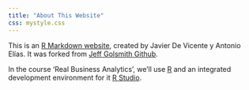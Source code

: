```yaml
---
title: "About This Website"
css: mystyle.css
---
```


This is an [R Markdown website](http://rmarkdown.rstudio.com/rmarkdown_websites.html), created by Javier De Vicente y Antonio Elías. It was forked from [Jeff Golsmith Github](https://github.com/jeff-goldsmith/IWAFDA).

In the course 'Real Business Analytics', we'll use [R](https://www.r-project.org/) and an integrated development environment for it [R Studio](https://www.rstudio.com/).